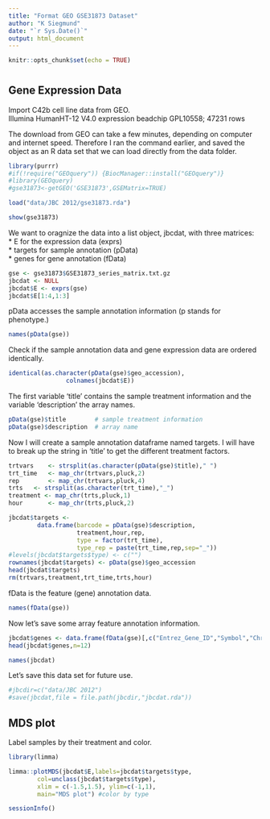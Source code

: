 ```yaml
---
title: "Format GEO GSE31873 Dataset"
author: "K Siegmund"
date: "`r Sys.Date()`"
output: html_document
---
```


```r
knitr::opts_chunk$set(echo = TRUE)
```
# {.tabset}

## Gene Expression Data

Import C42b cell line data from GEO.  
Illumina HumanHT-12 V4.0 expression beadchip
GPL10558; 47231 rows

The download from GEO can take a few minutes, depending on computer and internet speed. Therefore I ran the command earlier, and saved the object as an R data set that we can load directly from the data folder. 

```r
library(purrr)
#if(!require("GEOquery")) {BiocManager::install("GEOquery")}
#library(GEOquery)
#gse31873<-getGEO('GSE31873',GSEMatrix=TRUE)

load("data/JBC 2012/gse31873.rda")
```

```r
show(gse31873)
```

We want to oragnize the data into a list object, jbcdat, with three matrices:    
* E for the expression data  (exprs)  
* targets for sample annotation  (pData)  
* genes for gene annotation  (fData)  
```r
gse <- gse31873$GSE31873_series_matrix.txt.gz
jbcdat <- NULL
jbcdat$E <- exprs(gse)    
jbcdat$E[1:4,1:3] 
```

pData accesses the sample annotation information (p stands for phenotype.)

```r
names(pData(gse))   
```


Check if the sample annotation data and gene expression data are ordered identically.
```r
identical(as.character(pData(gse)$geo_accession),
                colnames(jbcdat$E))
```

The first variable 'title' contains the sample treatment information and the variable 'description' the array names.
```r
pData(gse)$title        # sample treatment information
pData(gse)$description  # array name
```

Now I will create a sample annotation dataframe named targets. I will have to break up the string in 'title' to get the different treatment factors.
```r
trtvars    <- strsplit(as.character(pData(gse)$title)," ")
trt_time   <- map_chr(trtvars,pluck,2)
rep        <- map_chr(trtvars,pluck,4)
trts   <- strsplit(as.character(trt_time),"_")
treatment <- map_chr(trts,pluck,1)
hour       <- map_chr(trts,pluck,2)

jbcdat$targets <- 
        data.frame(barcode = pData(gse)$description,
                   treatment,hour,rep, 
                   type = factor(trt_time), 
                   type_rep = paste(trt_time,rep,sep="_"))
#levels(jbcdat$targets$type) <- c("")
rownames(jbcdat$targets) <- pData(gse)$geo_accession
head(jbcdat$targets)
rm(trtvars,treatment,trt_time,trts,hour)
```

fData is the feature (gene) annotation data.

```r
names(fData(gse))   
```

Now let's save some array feature annotation information. 
```r
jbcdat$genes <- data.frame(fData(gse)[,c("Entrez_Gene_ID","Symbol","Chromosome")])
head(jbcdat$genes,n=12)
```

```r
names(jbcdat)
```

Let's save this data set for future use.
```r
#jbcdir=c("data/JBC 2012")
#save(jbcdat,file = file.path(jbcdir,"jbcdat.rda"))
```


## MDS plot

Label samples by their treatment and color.
```r
library(limma)

limma::plotMDS(jbcdat$E,labels=jbcdat$targets$type,
        col=unclass(jbcdat$targets$type),
        xlim = c(-1.5,1.5), ylim=c(-1,1),
        main="MDS plot") #color by type
```


```r
sessionInfo()
```

